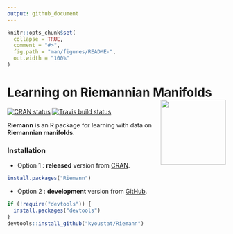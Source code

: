 ```yaml
---
output: github_document
---
```


<!-- README.md is generated from README.Rmd. Please edit that file -->

```r
knitr::opts_chunk$set(
  collapse = TRUE,
  comment = "#>",
  fig.path = "man/figures/README-",
  out.width = "100%"
)
```

# Learning on Riemannian Manifolds <a href='https://kyoustat.com/Riemann/'><img src='man/figures/logo.png' align="right" height="150" /></a>

<!-- badges: start -->
[![CRAN status](https://www.r-pkg.org/badges/version/Riemann)](https://CRAN.R-project.org/package=Riemann)
[![Travis build status](https://travis-ci.com/kyoustat/Riemann.svg?branch=master)](https://travis-ci.com/kyoustat/Riemann)
<!-- badges: end -->

**Riemann** is an R package for learning with data on **Riemannian manifolds**.

### Installation

* Option 1 : **released** version from [CRAN](https://CRAN.R-project.org).

``` r
install.packages("Riemann")
```

* Option 2 : **development** version from [GitHub](https://github.com/).

``` r
if (!require("devtools")) {
  install.packages("devtools")
}
devtools::install_github("kyoustat/Riemann")
```

